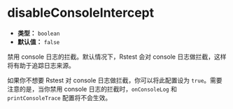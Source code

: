 # disableConsoleIntercept

- **类型：** `boolean`
- **默认值：** `false`

禁用 console 日志的拦截。默认情况下，Rstest 会对 console 日志做拦截，这样将有助于追踪日志来源。

如果你不想要 Rstest 对 console 日志做拦截，你可以将此配置设为 `true`。需要注意的是，当你禁用 console 日志的拦截时，`onConsoleLog` 和 `printConsoleTrace` 配置将不会生效。
